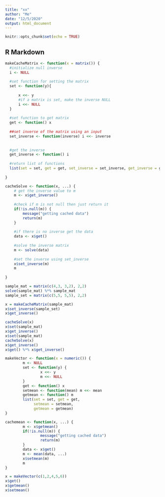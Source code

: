 ```yaml
---
title: "xx"
author: "Me"
date: "12/5/2020"
output: html_document
---
```


```r
knitr::opts_chunk$set(echo = TRUE)
```

## R Markdown

```r
makeCacheMatrix <- function(x = matrix()) {
  #initialize null inverse
  i <- NULL
  
  #set function for setting the matrix
  set <- function(y){
      
      x <<- y
      #if a matrix is set, make the inverse NULL
      i <<- NULL
  }
   
  #set function to get matrix 
  get <- function() x
  
  ##set inverse of the matrix using an input
  set_inverse <- function(inverse) i <<- inverse
  
  
  #get the inverse
  get_inverse <- function() i
    
  #return list of functions
  list(set = set, get = get, set_inverse = set_inverse, get_inverse = get_inverse)
  
}
```

```r
cacheSolve <- function(x, ...) {
    # get the inverse value to m
    m <- x$get_inverse()
    
    #check if m is not null then just return it
    if(!is.null(m)) {
        message("getting cached data")
        return(m)
    }
    
    #if there is no inverse get the data
    data <- x$get()
    
    #solve the inverse matrix
    m <- solve(data)
    
    #set the inverse using set_inverse
    x$set_inverse(m)
    m
    
}
```

```r
sample_mat = matrix(c(4,3, 3,2), 2,2)
solve(sample_mat) %*% sample_mat
sample_set = matrix(c(5,5, 5,5), 2,2)
```

```r
x = makeCacheMatrix(sample_mat)
x$set_inverse(sample_set)
x$get_inverse()

cacheSolve(x)
x$set(sample_mat)
x$get_inverse()
x$set(sample_mat)
cacheSolve(x)
x$get_inverse()
x$get() %*% x$get_inverse()
```

```r
makeVector <- function(x = numeric()) {
        m <- NULL
        set <- function(y) {
                x <<- y
                m <<- NULL
        }
        get <- function() x
        setmean <- function(mean) m <<- mean
        getmean <- function() m
        list(set = set, get = get,
             setmean = setmean,
             getmean = getmean)
}
```

```r
cachemean <- function(x, ...) {
        m <- x$getmean()
        if(!is.null(m)) {
                message("getting cached data")
                return(m)
        }
        data <- x$get()
        m <- mean(data, ...)
        x$setmean(m)
        m
}
```

```r
x = makeVector(c(1,2,4,5,6))
x$get()
x$getmean()
x$setmean()
```















